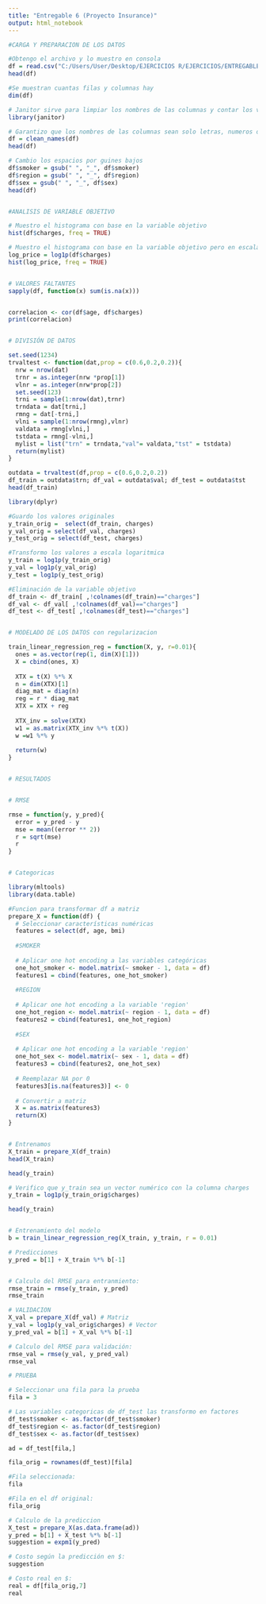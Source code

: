 ---
title: "Entregable 6 (Proyecto Insurance)"
output: html_notebook
---



```{r}
#CARGA Y PREPARACION DE LOS DATOS

#Obtengo el archivo y lo muestro en consola
df = read.csv("C:/Users/User/Desktop/EJERCICIOS R/EJERCICIOS/ENTREGABLE 3/insurance2.csv", sep=",", header = TRUE)
head(df)

#Se muestran cuantas filas y columnas hay
dim(df)

# Janitor sirve para limpiar los nombres de las columnas y contar los valores faltantes en ella
library(janitor) 

# Garantizo que los nombres de las columnas sean solo letras, numeros o guiones bajos
df = clean_names(df)
head(df)

# Cambio los espacios por guines bajos
df$smoker = gsub(" ", "_", df$smoker)
df$region = gsub(" ", "_", df$region)
df$sex = gsub(" ", "_", df$sex)
head(df)


#ANALISIS DE VARIABLE OBJETIVO

# Muestro el histograma con base en la variable objetivo
hist(df$charges, freq = TRUE)

# Muestro el histograma con base en la variable objetivo pero en escala logaritmica
log_price = log1p(df$charges)
hist(log_price, freq = TRUE)


# VALORES FALTANTES
sapply(df, function(x) sum(is.na(x)))


correlacion <- cor(df$age, df$charges)
print(correlacion)


# DIVISIÓN DE DATOS

set.seed(1234)
trvaltest <- function(dat,prop = c(0.6,0.2,0.2)){
  nrw = nrow(dat)
  trnr = as.integer(nrw *prop[1])
  vlnr = as.integer(nrw*prop[2])
  set.seed(123)
  trni = sample(1:nrow(dat),trnr)
  trndata = dat[trni,]
  rmng = dat[-trni,]
  vlni = sample(1:nrow(rmng),vlnr)
  valdata = rmng[vlni,]
  tstdata = rmng[-vlni,]
  mylist = list("trn" = trndata,"val"= valdata,"tst" = tstdata)
  return(mylist)
}

outdata = trvaltest(df,prop = c(0.6,0.2,0.2))
df_train = outdata$trn; df_val = outdata$val; df_test = outdata$tst
head(df_train)

library(dplyr)

#Guardo los valores originales
y_train_orig =  select(df_train, charges)
y_val_orig = select(df_val, charges)
y_test_orig = select(df_test, charges)

#Transformo los valores a escala logaritmica
y_train = log1p(y_train_orig)
y_val = log1p(y_val_orig)
y_test = log1p(y_test_orig)

#Eliminación de la variable objetivo
df_train <- df_train[ ,!colnames(df_train)=="charges"]
df_val <- df_val[ ,!colnames(df_val)=="charges"]
df_test <- df_test[ ,!colnames(df_test)=="charges"]


# MODELADO DE LOS DATOS con regularizacion

train_linear_regression_reg = function(X, y, r=0.01){
  ones = as.vector(rep(1, dim(X)[1]))
  X = cbind(ones, X)
  
  XTX = t(X) %*% X
  n = dim(XTX)[1]
  diag_mat = diag(n)
  reg = r * diag_mat
  XTX = XTX + reg
  
  XTX_inv = solve(XTX)
  w1 = as.matrix(XTX_inv %*% t(X)) 
  w =w1 %*% y
  
  return(w)
}


# RESULTADOS


# RMSE

rmse = function(y, y_pred){
  error = y_pred - y
  mse = mean((error ** 2))
  r = sqrt(mse)
  r
}


# Categoricas

library(mltools)
library(data.table)

#Funcion para transformar df a matriz
prepare_X = function(df) {
  # Seleccionar características numéricas
  features = select(df, age, bmi)
  
  #SMOKER
  
  # Aplicar one hot encoding a las variables categóricas
  one_hot_smoker <- model.matrix(~ smoker - 1, data = df)
  features1 = cbind(features, one_hot_smoker)
  
  #REGION
  
  # Aplicar one hot encoding a la variable 'region'
  one_hot_region <- model.matrix(~ region - 1, data = df)
  features2 = cbind(features1, one_hot_region)
  
  #SEX
  
  # Aplicar one hot encoding a la variable 'region'
  one_hot_sex <- model.matrix(~ sex - 1, data = df)
  features3 = cbind(features2, one_hot_sex)
  
  # Reemplazar NA por 0
  features3[is.na(features3)] <- 0
  
  # Convertir a matriz
  X = as.matrix(features3)
  return(X)
}


# Entrenamos
X_train = prepare_X(df_train)
head(X_train) 

head(y_train)

# Verifico que y_train sea un vector numérico con la columna charges
y_train = log1p(y_train_orig$charges)  

head(y_train)


# Entrenamiento del modelo
b = train_linear_regression_reg(X_train, y_train, r = 0.01)

# Predicciones
y_pred = b[1] + X_train %*% b[-1]


# Calculo del RMSE para entranmiento:
rmse_train = rmse(y_train, y_pred)
rmse_train

# VALIDACION
X_val = prepare_X(df_val) # Matriz
y_val = log1p(y_val_orig$charges) # Vector
y_pred_val = b[1] + X_val %*% b[-1]

# Calculo del RMSE para validación:
rmse_val = rmse(y_val, y_pred_val)
rmse_val

# PRUEBA

# Seleccionar una fila para la prueba
fila = 3

# Las variables categoricas de df_test las transformo en factores
df_test$smoker <- as.factor(df_test$smoker)
df_test$region <- as.factor(df_test$region)
df_test$sex <- as.factor(df_test$sex)

ad = df_test[fila,]

fila_orig = rownames(df_test)[fila]

#Fila seleccionada:
fila

#Fila en el df original:
fila_orig

# Calculo de la prediccion
X_test = prepare_X(as.data.frame(ad))
y_pred = b[1] + X_test %*% b[-1]
suggestion = expm1(y_pred)

# Costo según la predicción en $:
suggestion

# Costo real en $:
real = df[fila_orig,7]
real
```

